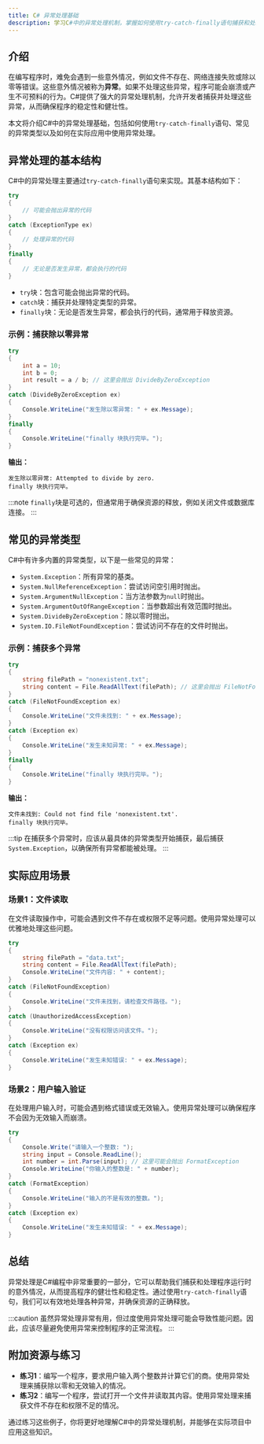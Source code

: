 ```yaml
---
title: C# 异常处理基础
description: 学习C#中的异常处理机制，掌握如何使用try-catch-finally语句捕获和处理异常，确保程序的健壮性。
---
```


## 介绍

在编写程序时，难免会遇到一些意外情况，例如文件不存在、网络连接失败或除以零等错误。这些意外情况被称为**异常**。如果不处理这些异常，程序可能会崩溃或产生不可预料的行为。C#提供了强大的异常处理机制，允许开发者捕获并处理这些异常，从而确保程序的稳定性和健壮性。

本文将介绍C#中的异常处理基础，包括如何使用`try-catch-finally`语句、常见的异常类型以及如何在实际应用中使用异常处理。

## 异常处理的基本结构

C#中的异常处理主要通过`try-catch-finally`语句来实现。其基本结构如下：

```csharp
try
{
    // 可能会抛出异常的代码
}
catch (ExceptionType ex)
{
    // 处理异常的代码
}
finally
{
    // 无论是否发生异常，都会执行的代码
}
```

- `try`块：包含可能会抛出异常的代码。
- `catch`块：捕获并处理特定类型的异常。
- `finally`块：无论是否发生异常，都会执行的代码，通常用于释放资源。

### 示例：捕获除以零异常

```csharp
try
{
    int a = 10;
    int b = 0;
    int result = a / b; // 这里会抛出 DivideByZeroException
}
catch (DivideByZeroException ex)
{
    Console.WriteLine("发生除以零异常: " + ex.Message);
}
finally
{
    Console.WriteLine("finally 块执行完毕。");
}
```

**输出：**
```
发生除以零异常: Attempted to divide by zero.
finally 块执行完毕。
```

:::note
`finally`块是可选的，但通常用于确保资源的释放，例如关闭文件或数据库连接。
:::

## 常见的异常类型

C#中有许多内置的异常类型，以下是一些常见的异常：

- `System.Exception`：所有异常的基类。
- `System.NullReferenceException`：尝试访问空引用时抛出。
- `System.ArgumentNullException`：当方法参数为`null`时抛出。
- `System.ArgumentOutOfRangeException`：当参数超出有效范围时抛出。
- `System.DivideByZeroException`：除以零时抛出。
- `System.IO.FileNotFoundException`：尝试访问不存在的文件时抛出。

### 示例：捕获多个异常

```csharp
try
{
    string filePath = "nonexistent.txt";
    string content = File.ReadAllText(filePath); // 这里会抛出 FileNotFoundException
}
catch (FileNotFoundException ex)
{
    Console.WriteLine("文件未找到: " + ex.Message);
}
catch (Exception ex)
{
    Console.WriteLine("发生未知异常: " + ex.Message);
}
finally
{
    Console.WriteLine("finally 块执行完毕。");
}
```

**输出：**
```
文件未找到: Could not find file 'nonexistent.txt'.
finally 块执行完毕。
```

:::tip
在捕获多个异常时，应该从最具体的异常类型开始捕获，最后捕获`System.Exception`，以确保所有异常都能被处理。
:::

## 实际应用场景

### 场景1：文件读取

在文件读取操作中，可能会遇到文件不存在或权限不足等问题。使用异常处理可以优雅地处理这些问题。

```csharp
try
{
    string filePath = "data.txt";
    string content = File.ReadAllText(filePath);
    Console.WriteLine("文件内容: " + content);
}
catch (FileNotFoundException)
{
    Console.WriteLine("文件未找到，请检查文件路径。");
}
catch (UnauthorizedAccessException)
{
    Console.WriteLine("没有权限访问该文件。");
}
catch (Exception ex)
{
    Console.WriteLine("发生未知错误: " + ex.Message);
}
```

### 场景2：用户输入验证

在处理用户输入时，可能会遇到格式错误或无效输入。使用异常处理可以确保程序不会因为无效输入而崩溃。

```csharp
try
{
    Console.Write("请输入一个整数: ");
    string input = Console.ReadLine();
    int number = int.Parse(input); // 这里可能会抛出 FormatException
    Console.WriteLine("你输入的整数是: " + number);
}
catch (FormatException)
{
    Console.WriteLine("输入的不是有效的整数。");
}
catch (Exception ex)
{
    Console.WriteLine("发生未知错误: " + ex.Message);
}
```

## 总结

异常处理是C#编程中非常重要的一部分，它可以帮助我们捕获和处理程序运行时的意外情况，从而提高程序的健壮性和稳定性。通过使用`try-catch-finally`语句，我们可以有效地处理各种异常，并确保资源的正确释放。

:::caution
虽然异常处理非常有用，但过度使用异常处理可能会导致性能问题。因此，应该尽量避免使用异常来控制程序的正常流程。
:::

## 附加资源与练习

- **练习1**：编写一个程序，要求用户输入两个整数并计算它们的商。使用异常处理来捕获除以零和无效输入的情况。
- **练习2**：编写一个程序，尝试打开一个文件并读取其内容。使用异常处理来捕获文件不存在和权限不足的情况。

通过练习这些例子，你将更好地理解C#中的异常处理机制，并能够在实际项目中应用这些知识。